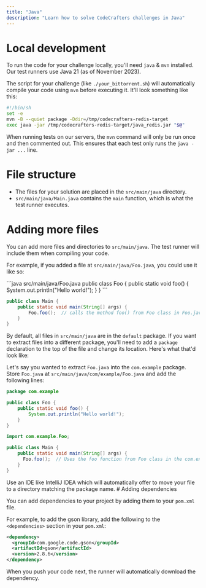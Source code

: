```yaml
---
title: "Java"
description: "Learn how to solve CodeCrafters challenges in Java"
---
```


# Local development

To run the code for your challenge locally, you'll need `java` & `mvn` installed. Our test runners use Java 21 (as of November 2023).

The script for your challenge (like `./your_bittorrent.sh`) will automatically compile your code using `mvn` before executing it. It'll
look something like this:

```sh
#!/bin/sh
set -e
mvn -B --quiet package -Ddir=/tmp/codecrafters-redis-target
exec java -jar /tmp/codecrafters-redis-target/java_redis.jar "$@"
```

When running tests on our servers, the `mvn` command will only be run once and then commented out. This ensures that each test only runs the `java -jar ...` line.

# File structure

- The files for your solution are placed in the `src/main/java` directory.
- `src/main/java/Main.java` contains the `main` function, which is what the test runner executes.

# Adding more files

You can add more files and directories to `src/main/java`. The test runner will include them when compiling your code.

For example, if you added a file at `src/main/java/Foo.java`, you could use it like so:

<CodeGroup>
```java src/main/java/Foo.java
public class Foo {
    public static void foo() {
        System.out.println("Hello world!");
    }
}
```

```java src/main/java/Main.java
public class Main {
    public static void main(String[] args) {
        Foo.foo();  // calls the method foo() from Foo class in Foo.java
    }
}
```

</CodeGroup>

By default, all files in `src/main/java` are in the `default` package. If you want to extract files into a different package,
you'll need to add a `package` declaration to the top of the file and change its location. Here's what that'd look like:

Let's say you wanted to extract `Foo.java` into the `com.example` package. Store `Foo.java` at `src/main/java/com/example/Foo.java` and add the following lines:

<CodeGroup>

```java src/main/java/com/example/Foo.java
package com.example

public class Foo {
    public static void foo() {
        System.out.println("Hello world!");
    }
}
```

```java src/main/java/Main.java
import com.example.Foo;

public class Main {
    public static void main(String[] args) {
      Foo.foo();  // Uses the foo function from Foo class in the com.example package
    }
}
```

</CodeGroup>

<Tip>
  Use an IDE like IntelliJ IDEA which will automatically offer to move your file
  to a directory matching the package name.
</Tip>
# Adding dependencies

You can add dependencies to your project by adding them to your `pom.xml` file.

For example, to add the gson library, add the following to the `<dependencies>` section in your `pom.xml`:

```xml
<dependency>
  <groupId>com.google.code.gson</groupId>
  <artifactId>gson</artifactId>
  <version>2.8.6</version>
</dependency>
```

When you push your code next, the runner will automatically download the dependency.
